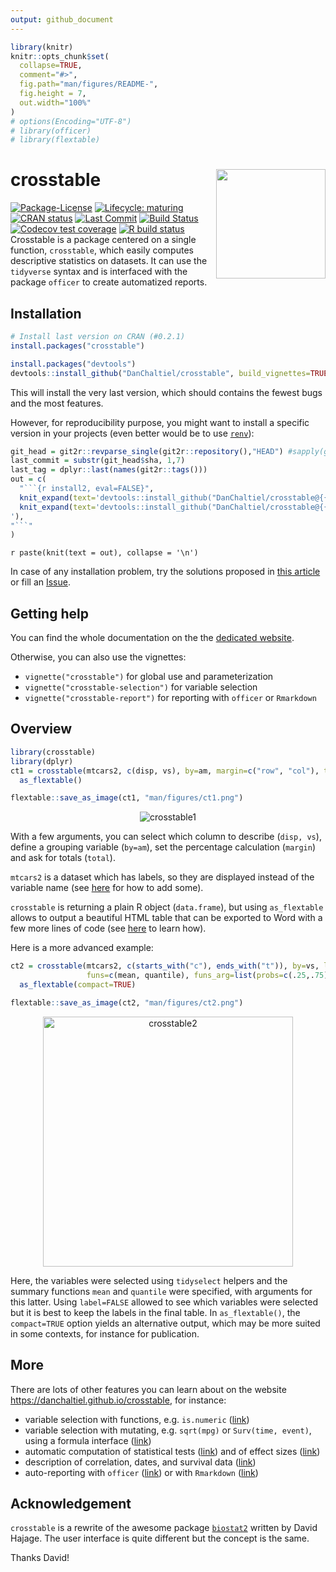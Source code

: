 ```yaml
---
output: github_document
---
```


<!-- README.md is generated from README.Rmd. Please edit that file -->

```r
library(knitr)
knitr::opts_chunk$set(
  collapse=TRUE,
  comment="#>",
  fig.path="man/figures/README-",
  fig.height = 7,
  out.width="100%"
)
# options(Encoding="UTF-8")
# library(officer)
# library(flextable)
```


# crosstable <a href='https://DanChaltiel.github.io/crosstable/'><img src='docs/hex_sticker_v2.png' align="right" height="175" /></a>
<!-- badges: start -->
[![Package-License](http://img.shields.io/badge/license-GPL--3-brightgreen.svg?style=flat)](http://www.gnu.org/licenses/gpl-3.0.html) 
[![Lifecycle: maturing](https://img.shields.io/badge/lifecycle-maturing-blue.svg)](https://lifecycle.r-lib.org/articles/stages.html)
[![CRAN status](https://www.r-pkg.org/badges/version/crosstable)](https://CRAN.R-project.org/package=crosstable)
<!-- [![Downloads](http://cranlogs.r-pkg.org/badges/crosstable?color=brightgreen)](http://www.r-pkg.org/pkg/crosstable) -->
[![Last Commit](https://img.shields.io/github/last-commit/DanChaltiel/crosstable)](https://github.com/DanChaltiel/crosstable)
[![Build Status](https://travis-ci.org/DanChaltiel/crosstable.svg?branch=master)](https://travis-ci.org/DanChaltiel/crosstable)
[![Codecov test coverage](https://codecov.io/gh/DanChaltiel/crosstable/branch/master/graph/badge.svg)](https://codecov.io/gh/DanChaltiel/crosstable?branch=master)
<!-- [![Dependencies](https://tinyverse.netlify.com/badge/crosstable)](https://cran.r-project.org/package=crosstable)  -->
[![R build status](https://github.com/DanChaltiel/crosstable/workflows/R-CMD-check/badge.svg)](https://github.com/DanChaltiel/crosstable/actions)
<!-- badges: end -->
Crosstable is a package centered on a single function, `crosstable`, which easily computes descriptive statistics on datasets. It can use the `tidyverse` syntax and is interfaced with the package `officer` to create automatized reports.

## Installation

```r
# Install last version on CRAN (#0.2.1)
install.packages("crosstable")

install.packages("devtools")
devtools::install_github("DanChaltiel/crosstable", build_vignettes=TRUE)
```

This will install the very last version, which should contains the fewest bugs and the most features. 

However, for reproducibility purpose, you might want to install a specific version in your projects (even better would be to use [`renv`](https://rstudio.github.io/renv/articles/renv.html)):

```r
git_head = git2r::revparse_single(git2r::repository(),"HEAD") #sapply(git_head, print)
last_commit = substr(git_head$sha, 1,7)
last_tag = dplyr::last(names(git2r::tags()))
out = c(
  "```{r install2, eval=FALSE}",
  knit_expand(text='devtools::install_github("DanChaltiel/crosstable@{{last_tag}}", build_vignettes=TRUE) #last version'),
  knit_expand(text='devtools::install_github("DanChaltiel/crosstable@{{last_commit}}", build_vignettes=TRUE) #last commit
'),
"```"
)
```

`r paste(knit(text = out), collapse = '\n')`


In case of any installation problem, try the solutions proposed in [this article](https://danchaltiel.github.io/crosstable/articles/crosstable-install.html) or fill an [Issue](https://github.com/DanChaltiel/crosstable/issues).

## Getting help

You can find the whole documentation on the the [dedicated website](https://danchaltiel.github.io/crosstable).

Otherwise, you can also use the vignettes: 

+ `vignette("crosstable")` for global use and parameterization 
+ `vignette("crosstable-selection")` for variable selection 
+ `vignette("crosstable-report")` for reporting with `officer` or `Rmarkdown`

## Overview


```r
library(crosstable)
library(dplyr)
ct1 = crosstable(mtcars2, c(disp, vs), by=am, margin=c("row", "col"), total="both") %>%
  as_flextable()
```

```r
flextable::save_as_image(ct1, "man/figures/ct1.png")
```

<p align="center">
  <img src="man/figures/ct1.png" alt="crosstable1">
</p>

With a few arguments, you can select which column to describe (`disp, vs`), define a grouping variable (`by=am`), set the percentage calculation (`margin`) and ask for totals (`total`). 

`mtcars2` is a dataset which has labels, so they are displayed instead of the variable name (see [here](https://danchaltiel.github.io/crosstable/articles/crosstable.html#dataset-modified-mtcars) for how to add some). 

`crosstable` is returning a plain R object (`data.frame`), but using `as_flextable` allows to output a beautiful HTML table that can be exported to Word with a few more lines of code (see [here](https://danchaltiel.github.io/crosstable/articles/crosstable-report.html) to learn how).

Here is a more advanced example:

```r
ct2 = crosstable(mtcars2, c(starts_with("c"), ends_with("t")), by=vs, label=FALSE,
                 funs=c(mean, quantile), funs_arg=list(probs=c(.25,.75), digits=3)) %>% 
  as_flextable(compact=TRUE)
```

```r
flextable::save_as_image(ct2, "man/figures/ct2.png")
```

<p align="center">
<img src="man/figures/ct2.png" alt="crosstable2" height="400">
</p>


Here, the variables were selected using `tidyselect` helpers and the summary functions `mean` and `quantile` were specified, with arguments for this latter. Using `label=FALSE` allowed to see which variables were selected but it is best to keep the labels in the final table. In `as_flextable()`, the `compact=TRUE` option yields an alternative output, which may be more suited in some contexts, for instance for publication.

## More

There are lots of other features you can learn about on the website [https://danchaltiel.github.io/crosstable](https://danchaltiel.github.io/crosstable), for instance:

- variable selection with functions, e.g. `is.numeric` ([link](https://danchaltiel.github.io/crosstable/articles/crosstable-selection.html#select-with-predicate-functions))
- variable selection with mutating, e.g. `sqrt(mpg)` or `Surv(time, event)`, using a formula interface ([link](https://danchaltiel.github.io/crosstable/articles/crosstable-selection.html#select-with-a-formula))
- automatic computation of statistical tests ([link](https://danchaltiel.github.io/crosstable/articles/crosstable.html#tests)) and of effect sizes ([link](https://danchaltiel.github.io/crosstable/articles/crosstable.html#effects))
- description of correlation, dates, and survival data ([link](https://danchaltiel.github.io/crosstable/articles/crosstable.html#miscellaneous-1))
- auto-reporting with `officer` ([link](https://danchaltiel.github.io/crosstable/articles/crosstable-report.html#create-reports-with-officer)) or with `Rmarkdown` ([link](https://danchaltiel.github.io/crosstable/articles/crosstable-report.html#create-reports-with-rmarkdown))



## Acknowledgement

`crosstable` is a rewrite of the awesome package [`biostat2`](https://github.com/eusebe/biostat2) written by David Hajage. The user interface is quite different but the concept is the same.

Thanks David!
